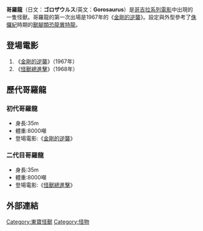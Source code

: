 '''哥羅龍'''（日文：'''ゴロザウルス'''/英文：'''Gorosaurus'''）是[[哥吉拉系列電影|哥吉拉系列電影]]中出現的一隻怪獸。哥羅龍的第一次出場是1967年的《[[金剛的逆襲|金剛的逆襲]]》。設定與外型參考了[[侏儸紀|侏儸紀]]時期的[[獸腳類|獸腳類]][[恐龍|恐龍]][[異特龍|異特龍]]。

== 登場電影 ==

# 《[[金剛的逆襲|金剛的逆襲]]》（1967年）
# 《[[怪獸總進擊|怪獸總進擊]]》（1968年）

== 歷代哥羅龍 ==

=== 初代哥羅龍 ===

* 身長:35m
* 體重:8000噸
* 登場電影:《[[金剛的逆襲|金剛的逆襲]]》

=== 二代目哥羅龍 ===

* 身長:35m
* 體重:8000噸
* 登場電影:《[[怪獸總進擊|怪獸總進擊]]》

== 外部連結 ==


{{Japanese film-stub}}
{{King Kong}}
{{Godzilla}}
{{東寶怪獸}}
{{DEFAULTSORT:Gorosaurus}}
[[Category:東寶怪獸|Category:東寶怪獸]]
[[Category:怪物|Category:怪物]]